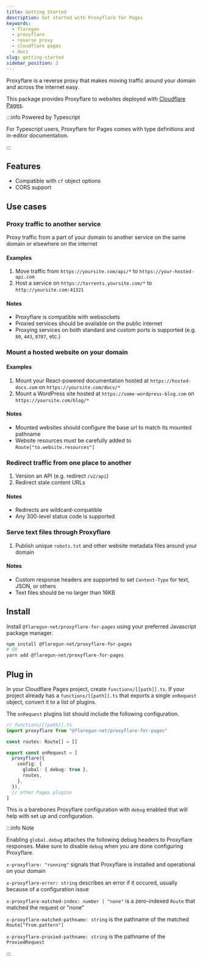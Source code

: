 ```yaml
---
title: Getting Started
description: Get started with Proxyflare for Pages
keywords:
  - flaregun
  - proxyflare
  - reverse proxy
  - cloudflare pages
  - docs
slug: getting-started
sidebar_position: 2
---
```


Proxyflare is a reverse proxy that makes moving traffic around your domain and across the internet easy.

This package provides Proxyflare to websites deployed with [Cloudflare Pages](https://developers.cloudflare.com/pages).

:::info Powered by Typescript

For Typescript users, Proxyflare for Pages comes with type definitions and in-editor documentation.

:::

## Features

- Compatible with `cf` object options
- CORS support

## Use cases

### Proxy traffic to another service

Proxy traffic from a part of your domain to another service on the same domain or elsewhere on the internet

#### Examples

1. Move traffic from `https://yoursite.com/api/*` to `https://your-hosted-api.com`
1. Host a service on `https://torrents.yoursite.com/*` to `http://yoursite.com:41321`

#### Notes

- Proxyflare is compatible with websockets
- Proxied services should be available on the public internet
- Proxying services on both standard and custom ports is supported (e.g. `80`, `443`, `8787`, etc.)

### Mount a hosted website on your domain

#### Examples

1. Mount your React-powered documentation hosted at `https://hosted-docs.com` on `https://yoursite.com/docs/*`
1. Mount a WordPress site hosted at `https://some-wordpress-blog.com` on `https://yoursite.com/blog/*`

#### Notes

- Mounted websites should configure the base url to match its mounted pathname
- Website resources must be carefully added to `Route["to.website.resources"]`

### Redirect traffic from one place to another

1. Version an API (e.g. redirect `/v2/api`)
1. Redirect stale content URLs

#### Notes

- Redirects are wildcard-compatible
- Any 300-level status code is supported

### Serve text files through Proxyflare

1. Publish unique `robots.txt` and other website metadata files around your domain

#### Notes

- Custom response headers are supported to set `Content-Type` for text, JSON, or others
- Text files should be no larger than 16KB

## Install

Install `@flaregun-net/proxyflare-for-pages` using your preferred Javascript package manager.

```bash
npm install @flaregun-net/proxyflare-for-pages
# OR
yarn add @flaregun-net/proxyflare-for-pages
```

## Plug in

In your Cloudflare Pages project, create `functions/[[path]].ts`. If your project already has a `functions/[[path]].ts` that exports a single `onRequest` object, convert it to a list of plugins.

The `onRequest` plugins list should include the following configuration.

```ts
// functions/[[path]].ts
import proxyflare from "@flaregun-net/proxyflare-for-pages"

const routes: Route[] = []

export const onRequest = [
  proxyflare({
    config: {
      global: { debug: true },
      routes,
    },
  }),
  // other Pages plugins
]
```

This is a barebones Proxyflare configuration with `debug` enabled that will help with set up and configuration.

:::info Note

Enabling `global.debug` attaches the following debug headers to Proxyflare responses. Make sure
to disable `debug` when you are done configuring Proxyflare.

`x-proxyflare: "running"` signals that Proxyflare is installed and operational on your domain

`x-proxyflare-error: string` describes an error if it occured, usually because of a configuration issue

`x-proxyflare-matched-index: number | "none"` is a zero-indexed `Route` that matched the request or "none"

`x-proxyflare-matched-pathname: string` is the pathname of the matched `Route["from.pattern"]`

`x-proxyflare-proxied-pathname: string` is the pathname of the `ProxiedRequest`

:::
